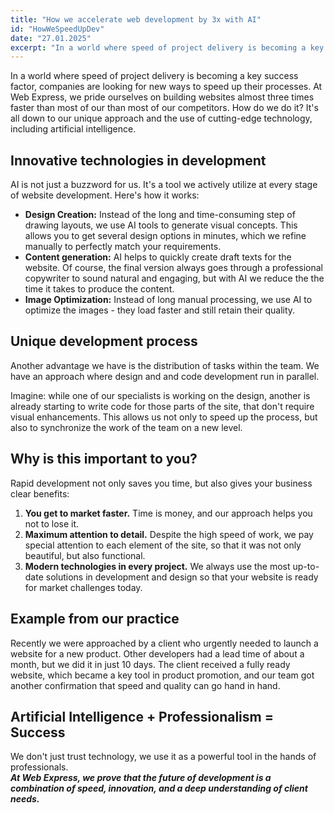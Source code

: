 ```yaml
---
title: "How we accelerate web development by 3x with AI"
id: "HowWeSpeedUpDev"
date: "27.01.2025"
excerpt: "In a world where speed of project delivery is becoming a key success factor, companies are looking for new ways to speed up their processes. At Web Express, we pride ourselves on building websites almost three times faster than most of our"
---
```


In a world where speed of project delivery is becoming a key success factor, companies are looking for new ways to speed up
their processes. At Web Express, we pride ourselves on building websites almost three times faster than most of our
than most of our competitors. How do we do it? It's all down to our unique approach and the use of cutting-edge technology, including
artificial intelligence.
<div className={"flex items-center justify-center overflow-hidden rounded-xl"} style={{height:"16rem"}}>
    <BlogImage name="img1" alt="A Macbook with code" postId="HowWeSpeedUpDev" className={"w-full"} style={{borderRadius: "0.75rem", marginTop: "-20vw"}}/>
</div>

## Innovative technologies in development
AI is not just a buzzword for us. It's a tool we actively utilize at every stage of website development.
Here's how it works:
- **Design Creation:** Instead of the long and time-consuming step of drawing layouts, we use AI tools to generate
visual concepts. This allows you to get several design options in minutes, which we refine
manually to perfectly match your requirements.
- **Content generation:** AI helps to quickly create draft texts for the website. Of course, the final version always
goes through a professional copywriter to sound natural and engaging, but with AI we reduce the
the time it takes to produce the content.
- **Image Optimization:** Instead of long manual processing, we use AI to optimize the images - they load faster and
still retain their quality.
<div className={"flex items-center justify-center overflow-hidden rounded-xl"} style={{height:"16rem"}}>
    <BlogImage name="img2" alt="A Macbook with code" postId="HowWeSpeedUpDev" className={"w-full"} style={{borderRadius: "0.75rem", marginTop: "-16vw"}}/>
</div>

## Unique development process
Another advantage we have is the distribution of tasks within the team. We have an approach where design and
and code development run in parallel.

Imagine: while one of our specialists is working on the design, another is already starting to write code for those parts of the site,
that don't require visual enhancements. This allows us not only to speed up the process, but also to synchronize the work of the team
on a new level.

## Why is this important to you?
Rapid development not only saves you time, but also gives your business clear benefits:
1. **You get to market faster.** Time is money, and our approach helps you not to lose it.
2. **Maximum attention to detail.** Despite the high speed of work, we pay special attention to each element of the site, so that it was not only beautiful, but also functional.
3. **Modern technologies in every project.** We always use the most up-to-date solutions in development and design so that your website is ready for market challenges today.

## Example from our practice
Recently we were approached by a client who urgently needed to launch a website for a new product. Other developers
had a lead time of about a month, but we did it in just 10 days. The client received a fully ready website,
which became a key tool in product promotion, and our team got another confirmation that speed and quality can go hand in hand.

## Artificial Intelligence + Professionalism = Success
We don't just trust technology, we use it as a powerful tool in the hands of professionals. <br />
***At Web Express, we prove that the future of development is a combination of speed, innovation, and a deep understanding of client needs.***

